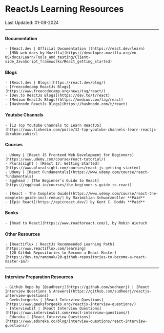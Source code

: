 
# <HighLightedText>ReactJs Learning Resources</HighLightedText>

Last Updated: 01-08-2024

---

#### Documentation

    - [React.dev | Official Documentation ](https://react.dev/learn)
    - [MDN web docs by Mozilla](https://developer.mozilla.org/en-US/docs/Learn/Tools_and_testing/Client-side_JavaScript_frameworks/React_getting_started)

#### Blogs

    - [React.dev | Blogs](https://react.dev/blog/)
    - [freecodecamp ReactJs Blogs](https://www.freecodecamp.org/news/tag/react/)
    - [Dev.to ReactJs Blogs](https://dev.to/t/react)
    - [Medium ReactJs Blogs](https://medium.com/tag/react)
    - [Hashnode ReactJs Blogs](https://hashnode.com/t/react)

#### Youtube Channels

    - [12 Top Youtube Channels to Learn ReactJS](https://www.linkedin.com/pulse/12-top-youtube-channels-learn-reactjs-ibrahim-zahir/)

#### Courses

    - Udemy | [React JS Frontend Web Development for Beginners](https://www.udemy.com/course/react-tutorial/)
    - Pluralsight | [React 17: Getting Started](https://www.pluralsight.com/courses/react-js-getting-started)
    - Udemy | [React Fundamentals](https://www.udemy.com/course/react-fundamentals)
    - Egghead | [The Beginner’s Guide to React](https://egghead.io/courses/the-beginner-s-guide-to-react)

    - [React - The Complete Guide](https://www.udemy.com/course/react-the-complete-guide-incl-redux/) by Maximilian Schwarzmüller **Paid**
    - [Epic React](https://epicreact.dev/) by Kent C. Dodds **Paid**

#### Books

    - [Road to React](https://www.roadtoreact.com/), by Robin Wieruch

#### Other Resources

    - [Reactiflux | ReactJs Recommended Learning Path](https://www.reactiflux.com/learning)
    - [20 GitHub Repositories to Become a React Master](https://dev.to/ramonak/20-github-repositories-to-become-a-react-master-1m7)

---

#### Interview Preparation Resources

    - Github Repo by [@sudheerj](https://github.com/sudheerj) | [React Interview Questions & Answers](https://github.com/sudheerj/reactjs-interview-questions)
    - Geeksforgeeks | [React Interview Questions](https://www.geeksforgeeks.org/reactjs-interview-questions/)
    - Interviewbit | [React Interview Questions](https://www.interviewbit.com/react-interview-questions/)
    - Edureka | [React Interview Questions](https://www.edureka.co/blog/interview-questions/react-interview-questions/)
